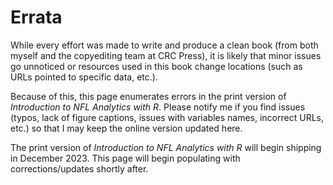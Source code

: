 # Errata {#sec-appendix-errata}

While every effort was made to write and produce a clean book (from both myself and the copyediting team at CRC Press), it is likely that minor issues go unnoticed or resources used in this book change locations (such as URLs pointed to specific data, etc.).

Because of this, this page enumerates errors in the print version of *Introduction to NFL Analytics with R*. Please notify me if you find issues (typos, lack of figure captions, issues with variables names, incorrect URLs, etc.) so that I may keep the online version updated here.

::: callout-note
The print version of *Introduction to NFL Analytics with R* will begin shipping in December 2023. This page will begin populating with corrections/updates shortly after.
:::
